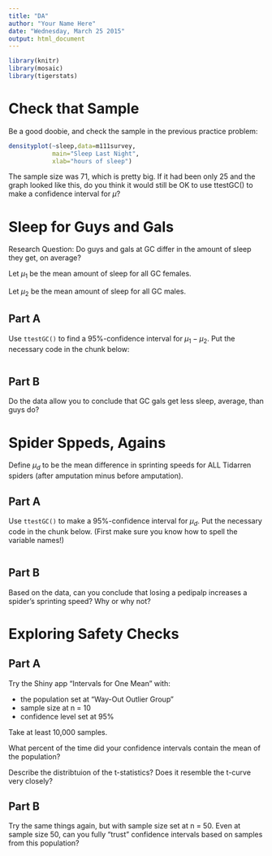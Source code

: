 ```yaml
---
title: "DA"
author: "Your Name Here"
date: "Wednesday, March 25 2015"
output: html_document
---
```


```r
library(knitr)
library(mosaic)
library(tigerstats)
```


# Check that Sample

Be a good doobie, and check the sample in the previous practice problem:

```r
densityplot(~sleep,data=m111survey,
            main="Sleep Last Night",
            xlab="hours of sleep")
```

The sample size was 71, which is pretty big. If it had been only 25 and the graph looked like this, do you think it would still be OK to use ttestGC() to make a confidence interval for $\mu$?



# Sleep for Guys and Gals


Research Question: Do guys and gals at GC differ in the amount of sleep they get, on average?

Let $\mu_1$ be the mean amount of sleep for all GC females.

Let $\mu_2$ be the mean amount of sleep for all GC males.

## Part A

Use `ttestGC()` to find a 95%-confidence interval for $\mu_1-\mu_2$.  Put the necessary code in the chunk below:

```r

```


## Part B

Do the data allow you to conclude that GC gals get less sleep, average, than guys do?



# Spider Sppeds, Agains

Define $\mu_d$ to be the mean difference in sprinting speeds for ALL Tidarren spiders (after amputation minus before amputation).

## Part A

Use `ttestGC()` to make a 95%-confidence interval for $\mu_d$.  Put the necessary code in the chunk below.  (First make sure you know how to spell the variable names!)

```r

```


## Part B

Based on the data, can you conclude that losing a pedipalp increases a spider's sprinting speed?  Why or why not?



# Exploring Safety Checks

## Part A

Try the Shiny app "Intervals for One Mean" with:

* the population set at "Way-Out Outlier Group"
* sample size at n = 10
* confidence level set at 95%

Take at least 10,000 samples.

What percent of the time did your confidence intervals contain the mean of the population?



Describe the distribtuion of the t-statistics? Does it resemble the t-curve very closely?

## Part B

Try the same things again, but with sample size set at n = 50. Even at sample size 50, can you fully "trust" confidence intervals based on samples from this population?



